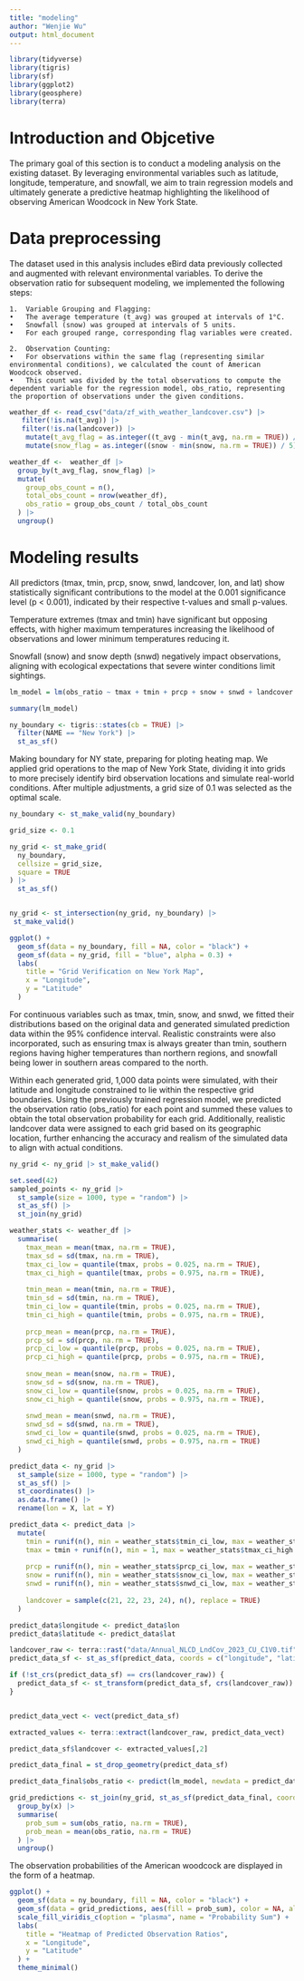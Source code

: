```yaml
---
title: "modeling"
author: "Wenjie Wu"
output: html_document
---
```


```r
library(tidyverse)
library(tigris)
library(sf)
library(ggplot2)
library(geosphere)
library(terra)
```

# Introduction and Objcetive

The primary goal of this section is to conduct a modeling analysis on the existing dataset. By leveraging environmental variables such as latitude, longitude, temperature, and snowfall, we aim to train regression models and ultimately generate a predictive heatmap highlighting the likelihood of observing American Woodcock in New York State.

# Data preprocessing

The dataset used in this analysis includes eBird data previously collected and augmented with relevant environmental variables. To derive the observation ratio for subsequent modeling, we implemented the following steps:

	1.	Variable Grouping and Flagging:
	•	The average temperature (t_avg) was grouped at intervals of 1°C.
	•	Snowfall (snow) was grouped at intervals of 5 units.
	•	For each grouped range, corresponding flag variables were created.
	
	2.	Observation Counting:
	•	For observations within the same flag (representing similar environmental conditions), we calculated the count of American Woodcock observed.
	•	This count was divided by the total observations to compute the dependent variable for the regression model, obs_ratio, representing the proportion of observations under the given conditions.

```r
weather_df <- read_csv("data/zf_with_weather_landcover.csv") |>
   filter(!is.na(t_avg)) |>
   filter(!is.na(landcover)) |>
    mutate(t_avg_flag = as.integer((t_avg - min(t_avg, na.rm = TRUE)) / 1)) |>
    mutate(snow_flag = as.integer((snow - min(snow, na.rm = TRUE)) / 5))

weather_df <-  weather_df |>
  group_by(t_avg_flag, snow_flag) |>
  mutate(
    group_obs_count = n(),  
    total_obs_count = nrow(weather_df),  
    obs_ratio = group_obs_count / total_obs_count  
  ) |>
  ungroup()

```

# Modeling results 

All predictors (tmax, tmin, prcp, snow, snwd, landcover, lon, and lat) show statistically significant contributions to the model at the 0.001 significance level (p < 0.001), indicated by their respective t-values and small p-values.

Temperature extremes (tmax and tmin) have significant but opposing effects, with higher maximum temperatures increasing the likelihood of observations and lower minimum temperatures reducing it.

Snowfall (snow) and snow depth (snwd) negatively impact observations, aligning with ecological expectations that severe winter conditions limit sightings.

```r
lm_model = lm(obs_ratio ~ tmax + tmin + prcp + snow + snwd + landcover + lon + lat, data = weather_df)

summary(lm_model)
```
```r
ny_boundary <- tigris::states(cb = TRUE) |>
  filter(NAME == "New York") |>
  st_as_sf()
```

Making boundary for NY state, preparing for ploting heating map. We applied grid operations to the map of New York State, dividing it into grids to more precisely identify bird observation locations and simulate real-world conditions. After multiple adjustments, a grid size of 0.1 was selected as the optimal scale.
```r
ny_boundary <- st_make_valid(ny_boundary)

grid_size <- 0.1  

ny_grid <- st_make_grid(
  ny_boundary,
  cellsize = grid_size,
  square = TRUE
) |> 
  st_as_sf()  


ny_grid <- st_intersection(ny_grid, ny_boundary) |>
 st_make_valid()

ggplot() +
  geom_sf(data = ny_boundary, fill = NA, color = "black") +  
  geom_sf(data = ny_grid, fill = "blue", alpha = 0.3) +      
  labs(
    title = "Grid Verification on New York Map",
    x = "Longitude",
    y = "Latitude"
  )
```
For continuous variables such as tmax, tmin, snow, and snwd, we fitted their distributions based on the original data and generated simulated prediction data within the 95% confidence interval. Realistic constraints were also incorporated, such as ensuring tmax is always greater than tmin, southern regions having higher temperatures than northern regions, and snowfall being lower in southern areas compared to the north.

Within each generated grid, 1,000 data points were simulated, with their latitude and longitude constrained to lie within the respective grid boundaries. Using the previously trained regression model, we predicted the observation ratio (obs_ratio) for each point and summed these values to obtain the total observation probability for each grid. Additionally, realistic landcover data were assigned to each grid based on its geographic location, further enhancing the accuracy and realism of the simulated data to align with actual conditions.
```r
ny_grid <- ny_grid |> st_make_valid()

set.seed(42)  
sampled_points <- ny_grid |> 
  st_sample(size = 1000, type = "random") |>  
  st_as_sf() |>  
  st_join(ny_grid)  

weather_stats <- weather_df |>
  summarise(
    tmax_mean = mean(tmax, na.rm = TRUE),
    tmax_sd = sd(tmax, na.rm = TRUE),
    tmax_ci_low = quantile(tmax, probs = 0.025, na.rm = TRUE),
    tmax_ci_high = quantile(tmax, probs = 0.975, na.rm = TRUE),
    
    tmin_mean = mean(tmin, na.rm = TRUE),
    tmin_sd = sd(tmin, na.rm = TRUE),
    tmin_ci_low = quantile(tmin, probs = 0.025, na.rm = TRUE),
    tmin_ci_high = quantile(tmin, probs = 0.975, na.rm = TRUE),
    
    prcp_mean = mean(prcp, na.rm = TRUE),
    prcp_sd = sd(prcp, na.rm = TRUE),
    prcp_ci_low = quantile(prcp, probs = 0.025, na.rm = TRUE),
    prcp_ci_high = quantile(prcp, probs = 0.975, na.rm = TRUE),
    
    snow_mean = mean(snow, na.rm = TRUE),
    snow_sd = sd(snow, na.rm = TRUE),
    snow_ci_low = quantile(snow, probs = 0.025, na.rm = TRUE),
    snow_ci_high = quantile(snow, probs = 0.975, na.rm = TRUE),
    
    snwd_mean = mean(snwd, na.rm = TRUE),
    snwd_sd = sd(snwd, na.rm = TRUE),
    snwd_ci_low = quantile(snwd, probs = 0.025, na.rm = TRUE),
    snwd_ci_high = quantile(snwd, probs = 0.975, na.rm = TRUE)
  )

predict_data <- ny_grid |> 
  st_sample(size = 1000, type = "random") |>  
  st_as_sf() |> 
  st_coordinates() |> 
  as.data.frame() |> 
  rename(lon = X, lat = Y)  

predict_data <- predict_data |>
  mutate(
    tmin = runif(n(), min = weather_stats$tmin_ci_low, max = weather_stats$tmin_ci_high),
    tmax = tmin + runif(n(), min = 1, max = weather_stats$tmax_ci_high - weather_stats$tmax_ci_low),
    
    prcp = runif(n(), min = weather_stats$prcp_ci_low, max = weather_stats$prcp_ci_high),
    snow = runif(n(), min = weather_stats$snow_ci_low, max = weather_stats$snow_ci_high),
    snwd = runif(n(), min = weather_stats$snwd_ci_low, max = weather_stats$snwd_ci_high),
    
    landcover = sample(c(21, 22, 23, 24), n(), replace = TRUE)
  )

```

```r
predict_data$longitude <- predict_data$lon
predict_data$latitude <- predict_data$lat

landcover_raw <- terra::rast("data/Annual_NLCD_LndCov_2023_CU_C1V0.tif")
predict_data_sf <- st_as_sf(predict_data, coords = c("longitude", "latitude"), crs = 4326)

if (!st_crs(predict_data_sf) == crs(landcover_raw)) {
  predict_data_sf <- st_transform(predict_data_sf, crs(landcover_raw))
}


predict_data_vect <- vect(predict_data_sf)

extracted_values <- terra::extract(landcover_raw, predict_data_vect)

predict_data_sf$landcover <- extracted_values[,2] 

predict_data_final = st_drop_geometry(predict_data_sf)
```

```r
predict_data_final$obs_ratio <- predict(lm_model, newdata = predict_data_final)
```

```r
grid_predictions <- st_join(ny_grid, st_as_sf(predict_data_final, coords = c("lon", "lat"), crs = st_crs(ny_grid))) |>
  group_by(x) |>
  summarise(
    prob_sum = sum(obs_ratio, na.rm = TRUE), 
    prob_mean = mean(obs_ratio, na.rm = TRUE)  
  ) |> 
  ungroup()
```

The observation probabilities of the American woodcock are displayed in the form of a heatmap.

```r
ggplot() +
  geom_sf(data = ny_boundary, fill = NA, color = "black") +  
  geom_sf(data = grid_predictions, aes(fill = prob_sum), color = NA, alpha = 0.8) +
  scale_fill_viridis_c(option = "plasma", name = "Probability Sum") + 
  labs(
    title = "Heatmap of Predicted Observation Ratios",
    x = "Longitude",
    y = "Latitude"
  ) +
  theme_minimal()
```



